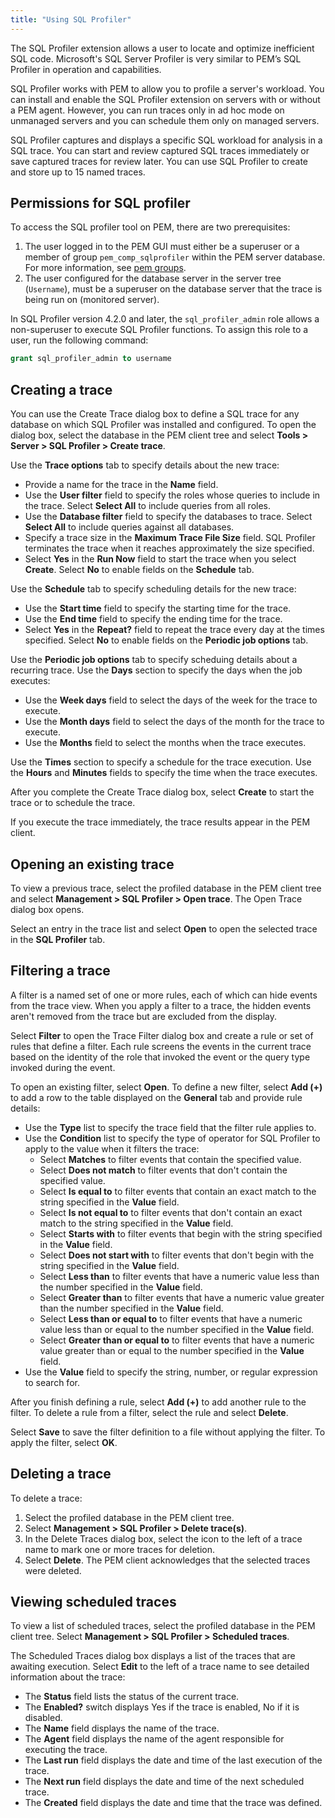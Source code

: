 ```yaml
---
title: "Using SQL Profiler"
---
```


The SQL Profiler extension allows a user to locate and optimize inefficient SQL code. Microsoft's SQL Server Profiler is very similar to PEM’s SQL Profiler in operation and capabilities. 

SQL Profiler works with PEM to allow you to profile a server's workload. You can install and enable the SQL Profiler extension on servers with or without a PEM agent. However, you can run traces only in ad hoc mode on unmanaged servers and you can schedule them only on managed servers.

SQL Profiler captures and displays a specific SQL workload for analysis in a SQL trace. You can start and review captured SQL traces immediately or save captured traces for review later. You can use SQL Profiler to create and store up to 15 named traces. 

## Permissions for SQL profiler

To access the SQL profiler tool on PEM, there are two prerequisites:

1. The user logged in to the PEM GUI must either be a superuser or a member of group `pem_comp_sqlprofiler` within the PEM server database. For more information, see [pem groups](/pem/latest/managing_pem_server/#using-pem-predefined-roles-to-manage-access-to-pem-functionality).
1. The user configured for the database server in the server tree (`Username`), must be a superuser on the database server that the trace is being run on (monitored server).

In SQL Profiler version 4.2.0 and later, the `sql_profiler_admin` role allows a non-superuser to execute SQL Profiler functions. To assign this role to a user, run the following command:

```sql
grant sql_profiler_admin to username
```

## Creating a trace

You can use the Create Trace dialog box to define a SQL trace for any database on which SQL Profiler was installed and configured. To open the dialog box, select the database in the PEM client tree and select **Tools > Server > SQL Profiler > Create trace**.

Use the **Trace options** tab to specify details about the new trace:

-   Provide a name for the trace in the **Name** field.
-   Use the **User filter** field to specify the roles whose queries to include in the trace. Select **Select All** to include queries from all roles.
-   Use the **Database filter** field to specify the databases to trace. Select **Select All** to include queries against all databases.
-   Specify a trace size in the **Maximum Trace File Size** field. SQL Profiler terminates the trace when it reaches approximately the size specified.
-   Select **Yes** in the **Run Now** field to start the trace when you select **Create**. Select **No** to enable fields on the **Schedule** tab.

Use the **Schedule** tab to specify scheduling details for the new trace:

-   Use the **Start time** field to specify the starting time for the trace.
-   Use the **End time** field to specify the ending time for the trace.
-   Select **Yes** in the **Repeat?** field to repeat the trace every day at the times specified. Select **No** to enable fields on the **Periodic job options** tab.

Use the **Periodic job options** tab to specify scheduing details about a recurring trace. Use the **Days** section to specify the days when the job executes:

-   Use the **Week days** field to select the days of the week for the trace to execute.
-   Use the **Month days** field to select the days of the month for the trace to execute.
-   Use the **Months** field to select the months when the trace executes.

Use the **Times** section to specify a schedule for the trace execution. Use the **Hours** and **Minutes** fields to specify the time when the trace executes.

After you complete the Create Trace dialog box, select **Create** to start the trace or to schedule the trace.

If you execute the trace immediately, the trace results appear in the PEM client.

## Opening an existing trace

To view a previous trace, select the profiled database in the PEM client tree and select **Management > SQL Profiler > Open trace**. The Open Trace dialog box opens.

Select an entry in the trace list and select **Open** to open the selected trace in the **SQL Profiler** tab.

## Filtering a trace

A filter is a named set of one or more rules, each of which can hide events from the trace view. When you apply a filter to a trace, the hidden events aren't removed from the trace but are excluded from the display.

Select **Filter** to open the Trace Filter dialog box and create a rule or set of rules that define a filter. Each rule screens the events in the current trace based on the identity of the role that invoked the event or the query type invoked during the event.

To open an existing filter, select **Open**. To define a new filter, select **Add (+)** to add a row to the table displayed on the **General** tab and provide rule details:

-   Use the **Type** list to specify the trace field that the filter rule applies to.
-   Use the **Condition** list to specify the type of operator for SQL Profiler to apply to the value when it filters the trace:
    -   Select **Matches** to filter events that contain the specified value.
    -   Select **Does not match** to filter events that don't contain the specified value.
    -   Select **Is equal to** to filter events that contain an exact match to the string specified in the **Value** field.
    -   Select **Is not equal to** to filter events that don't contain an exact match to the string specified in the **Value** field.
    -   Select **Starts with** to filter events that begin with the string specified in the **Value** field.
    -   Select **Does not start with** to filter events that don't begin with the string specified in the **Value** field.
    -   Select **Less than** to filter events that have a numeric value less than the number specified in the **Value** field.
    -   Select **Greater than** to filter events that have a numeric value greater than the number specified in the **Value** field.
    -   Select **Less than or equal to** to filter events that have a numeric value less than or equal to the number specified in the **Value** field.
    -   Select **Greater than or equal to** to filter events that have a numeric value greater than or equal to the number specified in the **Value** field.
-   Use the **Value** field to specify the string, number, or regular expression to search for.

After you finish defining a rule, select **Add (+)** to add another rule to the filter. To delete a rule from a filter, select the rule and select **Delete**.

Select **Save** to save the filter definition to a file without applying the filter. To apply the filter, select **OK**.

## Deleting a trace

To delete a trace: 
1.  Select the profiled database in the PEM client tree. 
1.  Select **Management > SQL Profiler > Delete trace(s)**.
1.  In the Delete Traces dialog box, select the icon to the left of a trace name to mark one or more traces for deletion. 
1.  Select **Delete**. 
    The PEM client acknowledges that the selected traces were deleted.

## Viewing scheduled traces

To view a list of scheduled traces, select the profiled database in the PEM client tree. Select **Management > SQL Profiler > Scheduled traces**.

The Scheduled Traces dialog box displays a list of the traces that are awaiting execution. Select **Edit** to the left of a trace name to see detailed information about the trace:

-   The **Status** field lists the status of the current trace.
-   The **Enabled?** switch displays Yes if the trace is enabled, No if it is disabled.
-   The **Name** field displays the name of the trace.
-   The **Agent** field displays the name of the agent responsible for executing the trace.
-   The **Last run** field displays the date and time of the last execution of the trace.
-   The **Next run** field displays the date and time of the next scheduled trace.
-   The **Created** field displays the date and time that the trace was defined.

